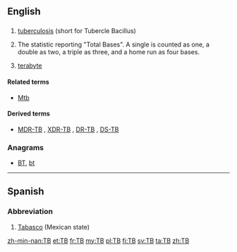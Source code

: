 {{also|Tb|ТВ}}
==English==

==={{initialism-old|en}}===
{{en-noun}}

# {{context|pathology|lang=en}} [[tuberculosis]] (short for Tubercle Bacillus)
# {{context|baseball|lang=en}} The statistic reporting "Total Bases". A single is counted as one, a double as two, a triple as three, and a home run as four bases.
# {{context|electronics|computing|lang=en}} [[terabyte]]

====Related terms====
* {{sense|pathology}} [[Mtb]]

====Derived terms====
* {{sense|pathology}} [[MDR-TB]] , [[XDR-TB]] , [[DR-TB]] , [[DS-TB]]

===Anagrams===
* [[BT#English|BT]], [[bt#English|bt]]

----

==Spanish==

===Abbreviation===
{{head|es|abbreviation}}

# [[Tabasco]] (Mexican state)

[[zh-min-nan:TB]]
[[et:TB]]
[[fr:TB]]
[[my:TB]]
[[pl:TB]]
[[fi:TB]]
[[sv:TB]]
[[ta:TB]]
[[zh:TB]]